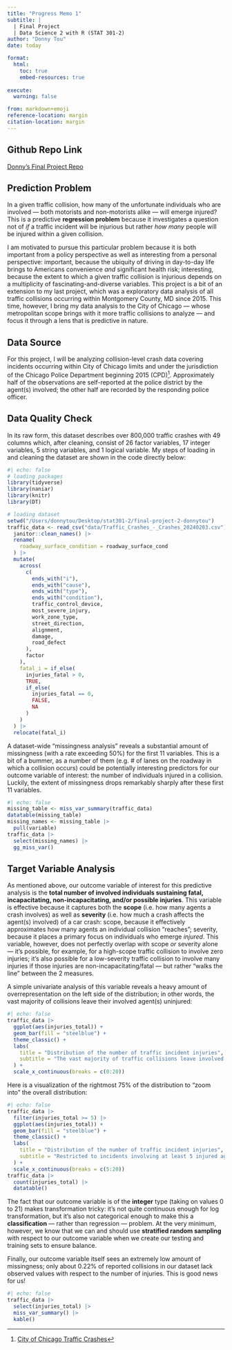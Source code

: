```yaml
---
title: "Progress Memo 1"
subtitle: |
  | Final Project 
  | Data Science 2 with R (STAT 301-2)
author: "Donny Tou"
date: today

format:
  html:
    toc: true
    embed-resources: true
    
execute:
  warning: false

from: markdown+emoji 
reference-location: margin
citation-location: margin
---
```


::: {.callout-tip icon=false}

## Github Repo Link

[Donny's Final Project Repo](https://github.com/stat301-2-2024-winter/final-project-2-donnytou.git)

:::

## Prediction Problem

In a given traffic collision, how many of the unfortunate individuals who are involved — both motorists and non-motorists alike — will emerge injured? This is a predictive **regression problem** because it investigates a question not of *if* a traffic incident will be injurious but rather *how many* people will be injured within a given collision. 

I am motivated to pursue this particular problem because it is both important from a policy perspective as well as interesting from a personal perspective: important, because the ubiquity of driving in day-to-day life brings to Americans convenience *and* significant health risk; interesting, because the extent to which a given traffic collision is injurious depends on a multiplicity of fascinating-and-diverse variables. This project is a bit of an extension to my last project, which was a exploratory data analysis of all traffic collisions occurring within Montgomery County, MD since 2015. This time, however, I bring my data analysis to the City of Chicago — whose metropolitan scope brings with it more traffic collisions to analyze — and focus it through a lens that is predictive in nature.

## Data Source

For this project, I will be analyzing collision-level crash data covering incidents occurring within City of Chicago limits and under the jurisdiction of the Chicago Police Department beginning 2015 (CPD)^[[City of Chicago Traffic Crashes](https://data.cityofchicago.org/Transportation/Traffic-Crashes-Crashes/85ca-t3if/about_data)]. Approximately half of the observations are self-reported at the police district by the agent(s) involved; the other half are recorded by the responding police officer.     

## Data Quality Check

In its raw form, this dataset describes over 800,000 traffic crashes with 49 columns which, after cleaning, consist of 26 factor variables, 17 integer variables, 5 string variables, and 1 logical variable. My steps of loading in and cleaning the dataset are shown in the code directly below:
```r
#| echo: false
# loading packages
library(tidyverse) 
library(naniar)
library(knitr)
library(DT)
```

```r
# loading dataset
setwd("/Users/donnytou/Desktop/stat301-2/final-project-2-donnytou")
traffic_data <- read_csv("data/Traffic_Crashes_-_Crashes_20240203.csv") |>
  janitor::clean_names() |>
  rename(
    roadway_surface_condition = roadway_surface_cond
  ) |>
  mutate(
    across(
      c(
        ends_with("i"),
        ends_with("cause"),
        ends_with("type"),
        ends_with("condition"),
        traffic_control_device,
        most_severe_injury,
        work_zone_type,
        street_direction,
        alignment,
        damage,
        road_defect
      ),
      factor
    ),
    fatal_i = if_else(
      injuries_fatal > 0,
      TRUE,
      if_else(
        injuries_fatal == 0,
        FALSE,
        NA
      )
    )
  ) |>
  relocate(fatal_i)
```
A dataset-wide "missingness analysis" reveals a substantial amount of missingness (with a rate exceeding 50%) for the first 11 variables. This is a bit of a bummer, as a number of them (e.g. # of lanes on the roadway in which a collision occurs) could be potentially interesting predictors for our outcome variable of interest: the number of individuals injured in a collision. Luckily, the extent of missingness drops remarkably sharply after these first 11 variables.
```r
#| echo: false
missing_table <- miss_var_summary(traffic_data) 
datatable(missing_table)
missing_names <- missing_table |>
  pull(variable)
traffic_data |>
  select(missing_names) |>
  gg_miss_var()
```


## Target Variable Analysis
As mentioned above, our outcome variable of interest for this predictive analysis is the **total number of involved individuals sustaining fatal, incapacitating, non-incapacitating, and/or possible injuries**. This variable is effective because it captures both the **scope** (i.e. how many agents a crash involves) as well as **severity** (i.e. how much a crash affects the agent(s) involved) of a car crash: scope, because it effectively approximates how many agents an individual collision "reaches"; severity, because it places a primary focus on individuals who emerge *injured*. This variable, however, does not perfectly overlap with scope *or* severity alone — it's possible, for example, for a high-scope traffic collision to involve zero injuries; it's also possible for a low-severity traffic collision to involve many injuries if those injuries are non-incapacitating/fatal — but rather "walks the line" between the 2 measures.

A simple univariate analysis of this variable reveals a heavy amount of overrepresentation on the left side of the distribution; in other words, the vast majority of collisions leave their involved agent(s) uninjured:
```r
#| echo: false
traffic_data |>
  ggplot(aes(injuries_total)) +
  geom_bar(fill = "steelblue") +
  theme_classic() +
  labs(
    title = "Distribution of the number of traffic incident injuries",
    subtitle = "The vast majority of traffic collisions leave involved agents unscathed"
  ) +
  scale_x_continuous(breaks = c(0:20))
```
Here is a visualization of the rightmost 75% of the distribution to "zoom into" the overall distribution:
```r
#| echo: false
traffic_data |>
  filter(injuries_total >= 5) |>
  ggplot(aes(injuries_total)) +
  geom_bar(fill = "steelblue") +
  theme_classic() +
  labs(
    title = "Distribution of the number of traffic incident injuries",
    subtitle = "Restricted to incidents involving at least 5 injured agents"
  ) +
  scale_x_continuous(breaks = c(5:20))
traffic_data |>
  count(injuries_total) |>
  datatable()
```
The fact that our outcome variable is of the **integer** type (taking on values 0 to 21) makes transformation tricky: it's not quite continuous enough for log transformation, but it's also not categorical enough to make this a **classification** — rather than regression — problem. At the very minimum, however, we know that we can and should use **stratified random sampling** with respect to our outcome variable when we create our testing and training sets to ensure balance.

Finally, our outcome variable itself sees an extremely low amount of missingness; only about 0.22% of reported collisions in our dataset lack observed values with respect to the number of injuries. This is good news for us!
```r
#| echo: false
traffic_data |>
  select(injuries_total) |>
  miss_var_summary() |>
  kable()
```



